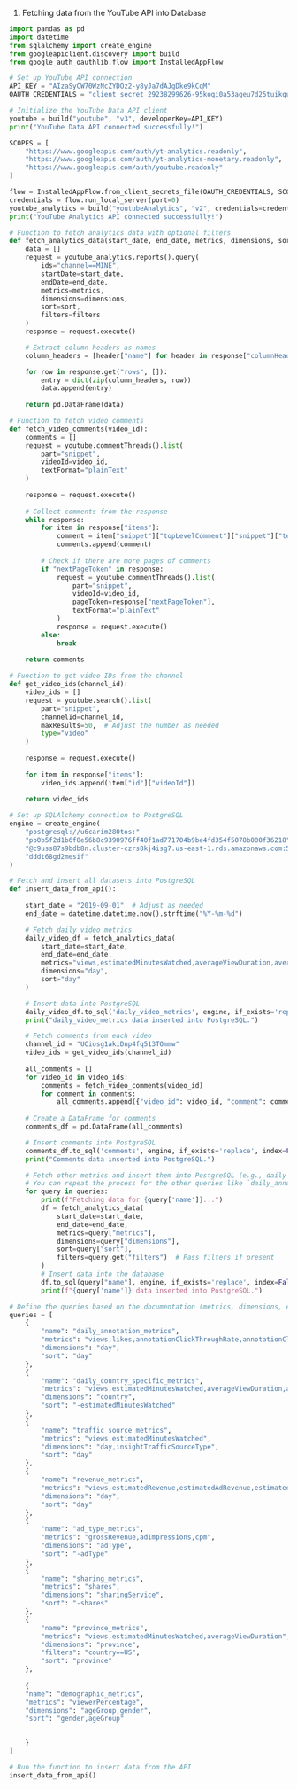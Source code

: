 1. Fetching data from the YouTube API into Database 

```python

import pandas as pd
import datetime
from sqlalchemy import create_engine
from googleapiclient.discovery import build
from google_auth_oauthlib.flow import InstalledAppFlow

# Set up YouTube API connection
API_KEY = "AIzaSyCW70WzNcZYDOz2-y8yJa7dAJgDke9kCqM"
OAUTH_CREDENTIALS = "client_secret_29238299626-95koqi0a53ageu7d25tuikquappn3l22.apps.googleusercontent.com.json"

# Initialize the YouTube Data API client
youtube = build("youtube", "v3", developerKey=API_KEY)
print("YouTube Data API connected successfully!")

SCOPES = [
    "https://www.googleapis.com/auth/yt-analytics.readonly",
    "https://www.googleapis.com/auth/yt-analytics-monetary.readonly",
    "https://www.googleapis.com/auth/youtube.readonly"
]

flow = InstalledAppFlow.from_client_secrets_file(OAUTH_CREDENTIALS, SCOPES)
credentials = flow.run_local_server(port=0)
youtube_analytics = build("youtubeAnalytics", "v2", credentials=credentials)
print("YouTube Analytics API connected successfully!")

# Function to fetch analytics data with optional filters
def fetch_analytics_data(start_date, end_date, metrics, dimensions, sort, filters=None):
    data = []
    request = youtube_analytics.reports().query(
        ids="channel==MINE",
        startDate=start_date,
        endDate=end_date,
        metrics=metrics,
        dimensions=dimensions,
        sort=sort,
        filters=filters
    )
    response = request.execute()

    # Extract column headers as names
    column_headers = [header["name"] for header in response["columnHeaders"]]

    for row in response.get("rows", []):
        entry = dict(zip(column_headers, row))
        data.append(entry)
    
    return pd.DataFrame(data)

# Function to fetch video comments
def fetch_video_comments(video_id):
    comments = []
    request = youtube.commentThreads().list(
        part="snippet",
        videoId=video_id,
        textFormat="plainText"
    )
    
    response = request.execute()
    
    # Collect comments from the response
    while response:
        for item in response["items"]:
            comment = item["snippet"]["topLevelComment"]["snippet"]["textDisplay"]
            comments.append(comment)
        
        # Check if there are more pages of comments
        if "nextPageToken" in response:
            request = youtube.commentThreads().list(
                part="snippet",
                videoId=video_id,
                pageToken=response["nextPageToken"],
                textFormat="plainText"
            )
            response = request.execute()
        else:
            break
    
    return comments

# Function to get video IDs from the channel
def get_video_ids(channel_id):
    video_ids = []
    request = youtube.search().list(
        part="snippet",
        channelId=channel_id,
        maxResults=50,  # Adjust the number as needed
        type="video"
    )
    
    response = request.execute()
    
    for item in response["items"]:
        video_ids.append(item["id"]["videoId"])
    
    return video_ids

# Set up SQLAlchemy connection to PostgreSQL
engine = create_engine(
    "postgresql://u6carim280tos:"
    "pb0b5f2d1b6f8e56b8c9390976ff40f1ad771704b9be4fd354f5078b000f36218"
    "@c9uss87s9bdb8n.cluster-czrs8kj4isg7.us-east-1.rds.amazonaws.com:5432/"
    "dddt68gd2mesif"
)

# Fetch and insert all datasets into PostgreSQL
def insert_data_from_api():
    
    start_date = "2019-09-01"  # Adjust as needed
    end_date = datetime.datetime.now().strftime("%Y-%m-%d")

    # Fetch daily video metrics
    daily_video_df = fetch_analytics_data(
        start_date=start_date,
        end_date=end_date,
        metrics="views,estimatedMinutesWatched,averageViewDuration,averageViewPercentage,subscribersGained",
        dimensions="day",
        sort="day"
    )

    # Insert data into PostgreSQL
    daily_video_df.to_sql('daily_video_metrics', engine, if_exists='replace', index=False)
    print("daily_video_metrics data inserted into PostgreSQL.")

    # Fetch comments from each video
    channel_id = "UCiosg1akiDnp4fq513TOmmw"
    video_ids = get_video_ids(channel_id)
    
    all_comments = []
    for video_id in video_ids:
        comments = fetch_video_comments(video_id)
        for comment in comments:
            all_comments.append({"video_id": video_id, "comment": comment})
    
    # Create a DataFrame for comments
    comments_df = pd.DataFrame(all_comments)

    # Insert comments into PostgreSQL
    comments_df.to_sql('comments', engine, if_exists='replace', index=False)
    print("Comments data inserted into PostgreSQL.")

    # Fetch other metrics and insert them into PostgreSQL (e.g., daily annotation metrics, traffic source, etc.)
    # You can repeat the process for the other queries like `daily_annotation_metrics`, `traffic_source_metrics`, etc.
    for query in queries:
        print(f"Fetching data for {query['name']}...")
        df = fetch_analytics_data(
            start_date=start_date,
            end_date=end_date,
            metrics=query["metrics"],
            dimensions=query["dimensions"],
            sort=query["sort"],
            filters=query.get("filters")  # Pass filters if present
        )
        # Insert data into the database
        df.to_sql(query["name"], engine, if_exists='replace', index=False)
        print(f"{query['name']} data inserted into PostgreSQL.")

# Define the queries based on the documentation (metrics, dimensions, etc.)
queries = [
    {
        "name": "daily_annotation_metrics",
        "metrics": "views,likes,annotationClickThroughRate,annotationCloseRate,annotationImpressions",
        "dimensions": "day",
        "sort": "day"
    },
    {
        "name": "daily_country_specific_metrics",
        "metrics": "views,estimatedMinutesWatched,averageViewDuration,averageViewPercentage,subscribersGained",
        "dimensions": "country",
        "sort": "-estimatedMinutesWatched"
    },
    {
        "name": "traffic_source_metrics",
        "metrics": "views,estimatedMinutesWatched",
        "dimensions": "day,insightTrafficSourceType",
        "sort": "day"
    },
    {
        "name": "revenue_metrics",
        "metrics": "views,estimatedRevenue,estimatedAdRevenue,estimatedRedPartnerRevenue,grossRevenue,adImpressions,cpm,playbackBasedCpm,monetizedPlaybacks",
        "dimensions": "day",
        "sort": "day"
    },
    {
        "name": "ad_type_metrics",
        "metrics": "grossRevenue,adImpressions,cpm",
        "dimensions": "adType",
        "sort": "-adType"
    },
    {
        "name": "sharing_metrics",
        "metrics": "shares",
        "dimensions": "sharingService",
        "sort": "-shares"
    },
    {
        "name": "province_metrics",
        "metrics": "views,estimatedMinutesWatched,averageViewDuration",
        "dimensions": "province",
        "filters": "country==US", 
        "sort": "province"
    },
    
    {
    "name": "demographic_metrics",
    "metrics": "viewerPercentage",
    "dimensions": "ageGroup,gender",
    "sort": "gender,ageGroup"
    

    }
]

# Run the function to insert data from the API
insert_data_from_api()

```

